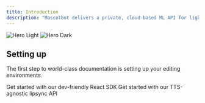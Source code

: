 ```yaml
---
title: Introduction
description: "Mascotbot delivers a private, cloud-based ML API for lightning-fast, real-time lipsync aligned with speech, alongside a dev-friendly React SDK for display and control. We use Rive for character animation, ensuring top performance across browsers and mobile devices"
---
```


<img
  className="block dark:hidden"
  src="/images/hero-light.svg"
  alt="Hero Light"
/>
<img
  className="hidden dark:block"
  src="/images/hero-dark.svg"
  alt="Hero Dark"
/>

## Setting up

The first step to world-class documentation is setting up your editing environments.

<CardGroup cols={2}>
  <Card
    title="React SDK reference"
    icon="react"
    href="libraries/react-sdk"
  >
    Get started with our dev-friendly React SDK
  </Card>
  <Card
    title="Lipsync API"
    icon="microchip"
    href="api-reference/endpoint/post"
  >
    Get started with our TTS-agnostic lipsync API
  </Card>
</CardGroup>